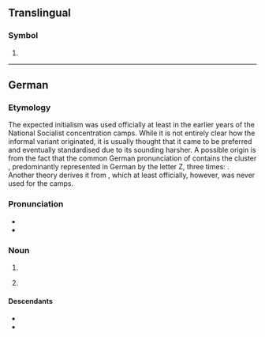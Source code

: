 {{also|.kz}}
==Translingual==

===Symbol===
{{mul-symbol}}

# {{ISO 3166|1|2|Kazakhstan}}

----

==German==

===Etymology===
The expected initialism {{m|de|KL}} was used officially at least in the earlier years of the National Socialist concentration camps. While it is not entirely clear how the informal variant {{m|de|KZ}} originated, it is usually thought that it came to be preferred and eventually standardised due to its sounding harsher. A possible origin is from the fact that the common German pronunciation of {{m|de|Konzentrationslager}} contains the cluster {{IPAchar|[ts]}}, predominantly represented in German by the letter Z, three times: {{IPAchar|[ˌkɔn.'''ts'''ɛn.tʁaˈ'''ts'''joːn'''ts'''ˌlaːɡɐ]}}. Another theory derives it from {{m|de|Zuchthaus|t=prison with aggravated conditions of detention}}, which at least officially, however, was never used for the camps.

===Pronunciation===
* {{IPA|de|/ˌkaːˈtsɛt/|/kaˈtsɛt/}}
* {{audio|de|De-KZ.ogg|Audio}}

===Noun===
{{de-noun|n,(s),(s)}}

# {{abbreviation of|de|Konzentrationslager|t=concentration camp}}
# {{lb|de|uncommon}} {{abbreviation of|de|Krankenzimmer}}

====Descendants====
* {{desc|yi|קאַצעט|bor=1}}
* {{desc|pl|kacet|bor=1}}